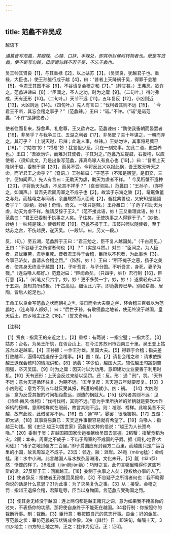 ```yaml
---
---
---
```

title: 范蠡不许吴成
---



越语下

*通篇皆写范蠡，其眼辣、心辣、口抹、手辣处，即其所以候时转物者也。既是写范蠡，便不是写勾践，毋便谓勾践不忍于昊，不忘于蠡也。*

吴王帅其贤良【1】，与其重禄【2】，以上姑苏【3】。（吴贤良，犹越君子也。重禄，大臣也。）使王孙雒行成于越【4】，曰：“昔者上天降祸于吴，得罪于会稽【5】。今君王其图不谷【6】，不谷请复会稽之和【7】。”（辞甘甚。）王弗忍，欲许之。范蠡进谏曰【8】：“臣闻之，圣人之功，时为之庸【9】。（二句叶。）得时弗成，天有还形【10】。（二句叶。）天节不远【11】，五年复反【12】，小凶则近【13】，大凶则远【14】。（四句叶。）先人有言曰：“伐柯者其则不远【15】。＇今君王不断，其忘会稽之事乎？”（范蠡辣。）王曰：“诺。”不许。（“诺”是诺范蠡，“不许”是辞使者。）

使者往而复来，辞愈卑，礼愈尊，王又欲许之。范蠡谏曰：“孰使我蚤朝而晏罢者【16】，非吴乎？与我争三江、五湖之利者【17】，非吴耶？夫十年谋之，一朝而弃之，其可乎？（上说天时，巳辣；此说人事，益辣。）王姑勿许，其事将易冀已【18】。”（“姑勿”妙！“将易”妙！犹言但少忍，只在一刻完事。加此二语，更益养也。）王曰：“吾欲勿许，而难对其使者，子其对之。”范蠡乃左提鼓，右援枹，以应使者，（须知此文，乃是出象写范蠡，非真鸟喙人有良心也【19】。）曰：“昔者上天降祸于越，委制于昊【20】，而吴不受。今将反此义以报此祸，吾王敢无听天之命，而听君王之命乎？”（奇语。）王孙雒曰：“子范子（不知是宿望，是旧交，三字，便如闻声。）先人有言曰：无助天为虐，助天为虐者不祥。＇今吴稻蟹不遗种【20】，子将助天为虐，不忌其不祥乎？”（哀音彻耳。）范蠡曰：“王孙子，（亦呼之，如闻声。）昔吾先君固周室之不成子也【2】，故滨于东海之陂【2】，鼋鼍鱼鳖之与处，而蛙黾之与同渚，余虽靦然而人面哉【2】，吾犹禽兽也，又安知是諓諓者乎？”（妙绝，妙绝！奇情，奇文。一味只是辣。）王孙雒曰：“子范子将助天为虐，助天为虐不祥。雒请反辞于王2。”（范不接此语，妙！王又重理此语，妙！）范蠡曰：“君王已委制于执事之人矣。子往矣，无使执事之人得罪于子。”（妙绝，妙绝！一味纯是辣。）使者辞反【19】。范蠡不报于王，击鼓兴师以随使者，至于姑苏之宫，不伤越民，遂灭吴。（一段毕。曰，另又一段。）

反，（句。）至五湖，范蠡辞于王曰：“君王勉之，臣不复人越国矣。”（千古高见。）王曰：“不谷疑子之所谓者何也【3】？”（实是斗然。）对曰：“臣闻之，为人臣者，君忧臣劳，君辱臣死。昔者君王辱于会稽，臣所以不死者，为此事也【3】。今事已济矣，蠡请从会稽之罚。”（饰辞，妙！）王曰：“所不掩子之恶，扬子之美者，使其身无终没于越国【3】。子听吾言，与子分国。不听吾言，身死，妻子为戮。”（连鸟喙人都好。）范蠢对曰：“臣闻命矣。（只四字，妙1）君行制【16】，臣行意【5】。”（转笔又只六字，妙，妙！更不多赘一字，妙，妙！）遂乘轻舟以浮于五湖，莫知其所终极。（千古高见。细读此六字，即范蠡传已毕。别如耕海、居陶，皆后人蛇足也。）

王命工以良金写范蠡之状而朝礼之®，浃日而令大夫朝之＠，环会稽三百者以为范蠡地，（连鸟喙人都好。）曰：“后世子孙，有敢侵蠡之地者，使无终没于越国，皇天后土，四乡地主正之【18】。”（誓文奇峭。）

【注释】

【1】贤良：指吴王的亲近之士。【2】重禄：有两说：一指宝璧；一指大臣。【3】姑苏：台名，为吴王所筑，在胥台山上，在今江苏苏州市西南三十里。吴王登上姑苏台以避越军。【4】王孙雒：一作王孙雄。吴国大夫。【5】得罪于会稽；指夫差打败越军，逼得勾践退保于会稽事。【6】图：谋。【7】请复会稽之和：请求依照越王退保会稽时的情况讲和。【8】范蠡：字少伯，越国大夫。辅佐越王勾践刻苦图强，卒灭吴国。【9】时为之庸：因天时以为功用。意即建功立业要善于利用时机。【10】天有还形：上天会反过来给以惩罚。还：反。形：通＂刑”，罚。1天节不远：意为天道循环往复，为期不远。1五年复反：言天道五年就要反复。【13】3小凶则近：意为不到五年就反受其报，所遭的祸就小。凶：祸。
【14】大凶则远：意为反受其报的时间相距愈远，则遭的祸就大。【15】伐柯者其则不远：见《诗经·豳风·伐柯》：“伐柯伐柯，其则不远。”意为手里所执斧的斧柄就是要砍木作斧柄的榜样。意即榜样就在眼前，故言其则不远。则：准则、榜样。此喻吴昔不灭越，故有此败，此借鉴亦不远。【16】蚤：通“早”。晏罢：很晚罢朝。【17】五湖：即太湖。【18】其事将易冀已：灭吴这件事很容易就有希望了。【19】鸟喙人：指越王勾践。据《史记·越王勾践世家》范蠡给文种的信说：“越王为人长颈鸟喙。”【20】委制于吴：吉越国把国家命运奉献给吴国去掌握。2稻蟹：指蟹食稻为灾。2固：本来。周室之不成子：不齿于周室的不成国的子爵。据《周礼·地官·大司徒》：“诸子之地封疆方二百里。”即子爵国应有封疆方二百里，而越国只是广运百里的小国，故言周室之不成子。23滨：邻近。陂：涯岸。24黾（měng猛）：金线蛙。渚：水中小洲。此言越国人与水族杂居洲渚，文化未开。【5】毹（tiǎn忝）然：惭愧的样子。26浅浅（jiàn箭jiàn箭）：巧辩之言。此句言哪里晓得你这些巧辩的话。27反辞于王：回襄越王。【18】委制于执事之人矣：授权给办事的人了。【2】使者辞反：指使者王孙雒回吴报命。【3】不谷疑子之所谓者何也：我不晓得你说的话是什么意思？31为此事：为了灭昊复仇之事。【3】从：接受。会稽之罚：指越王退保会稽，君蒙耻辱，臣当以身殉国。言范蠡应受殉国之罚。

【3】使其身无终没于越国：连上两句都是越王赌咒之词，意为如果我不掩盖你的过失，不表扬你的功绩，那将使自身终于不能死在越国。34君行制：你按照你的裁断行事。制：裁断。【3】臣行意：我按照自己的意志行事。良金：好的金属。写范蠡之状：摹仿范蠡的形状铸成金像。3泱（jiā佳）日：即浃旬，每隔十天。3四乡地主：四方的土地之神。正之：犹作为见证。正：证明。